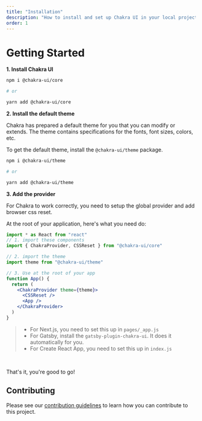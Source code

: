 ```yaml
---
title: "Installation"
description: "How to install and set up Chakra UI in your local project"
order: 1
---
```


# Getting Started

**1. Install Chakra UI**

```bash
npm i @chakra-ui/core

# or

yarn add @chakra-ui/core
```

**2. Install the default theme**

Chakra has prepared a default theme for you that you can modify or extends. The
theme contains specifications for the fonts, font sizes, colors, etc.

To get the default theme, install the `@chakra-ui/theme` package.

```bash
npm i @chakra-ui/theme

# or

yarn add @chakra-ui/theme
```

**3. Add the provider**

For Chakra to work correctly, you need to setup the global provider and add
browser css reset.

At the root of your application, here's what you need do:

```jsx live=false
import * as React from "react"
// 1. import these components
import { ChakraProvider, CSSReset } from "@chakra-ui/core"

// 2. import the theme
import theme from "@chakra-ui/theme"

// 3. Use at the root of your app
function App() {
  return (
    <ChakraProvider theme={theme}>
      <CSSReset />
      <App />
    </ChakraProvider>
  )
}
```

> - For Next.js, you need to set this up in `pages/_app.js`
> - For Gatsby, install the `gatsby-plugin-chakra-ui`. It does it automatically
>   for you.
> - For Create React App, you need to set this up in `index.js`

<br />

That's it, you're good to go!

## Contributing

Please see our [contribution guidelines](/contributing) to learn how you can
contribute to this project.
